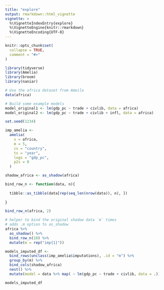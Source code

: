 ```yaml
---
title: "explore"
output: rmarkdown::html_vignette
vignette: >
  %\VignetteIndexEntry{explore}
  %\VignetteEngine{knitr::rmarkdown}
  %\VignetteEncoding{UTF-8}
---
```


```r
knitr::opts_chunk$set(
  collapse = TRUE,
  comment = "#>"
)
```

```r
library(tidyverse)
library(Amelia)
library(broom)
library(naniar)

# Use the africa dataset from Ameila
data(africa)

# Build some example models
model_original1 <- lm(gdp_pc ~ trade + civlib, data = africa)
model_original2 <- lm(gdp_pc ~ trade + civlib + infl, data = africa)

set.seed(1234)

imp_amelia <-
  amelia(
    x = africa,
    m = 5,
    cs = "country",
    ts = "year",
    logs = "gdp_pc",
    p2s = 0
  )

shadow_africa <- as_shadow(africa)

bind_row_n <- function(data, n){
  
  tibble::as_tibble(data[rep(seq_len(nrow(data)), n), ])
  
}

bind_row_n(africa, 2)

# helper to bind the original shadow data `m` times
# adds .m option to as_shadow
africa %>%
  as_shadow() %>%
  bind_row_n(10) %>%
  mutate(m = rep("imp{1}"))

models_imputed_df <-
  bind_rows(unclass(imp_amelia$imputations), .id = "m") %>%
  group_by(m) %>%
  bind_cols(shadow_africa)
  nest() %>%
  mutate(model = data %>% map( ~ lm(gdp_pc ~ trade + civlib, data = .)))

models_imputed_df
```
